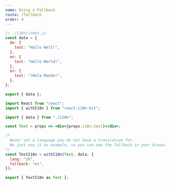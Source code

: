 ```yaml
---
name: Using a Fallback
route: /fallback
order: 4
---
```



<Translator heading page="fallback" num="0" />

<Translator page="fallback" num="0" />
<Translator page="fallback" num="1" />
<Translator page="fallback" num="2" />

```jsx
// ./i18n/index.js
const data = {
  de: {
    text: "Hallo Welt!",
  },
  en: {
    text: "Hello World!",
  },
  es: {
    text: "!Hola Mundo!",
  },
};

export { data };
```

<Translator page="fallback" num="3" />
<Translator page="fallback" num="4" />

```jsx
import React from "react";
import { withI18n } from "react-i18n-kit";

import { data } from "./i18n";

const Text = props => <div>{props.i18n.text}</div>;

/*
  Never set a language you do not have a translation for.
  We just use it as example, so you can see the fallback in your browser.
*/
const TextI18n = withI18n(Text, data, {
  lang: "zh",
  fallback: "es",
});

export { TextI18n as Text };
```

<Translator page="fallback" num="5" />

<Playground>
  <Text />
</Playground>

<Translator page="fallback" num="6" />

<Playground>
  <Text lang="zh" fallback="de" />
</Playground>
